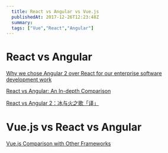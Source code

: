 ```yaml
---
  title: React vs Angular vs Vue.js
  publishedAt: 2017-12-26T12:23:48Z
  summary:  
  tags: ["Vue","React","Angular"]
---
```


# React vs Angular

[Why we chose Angular 2 over React for our enterprise software development work](https://blog.biznas.io/why-we-chose-angular-2-over-react-for-our-enterprise-software-development-work-392e2c9e39a9)

[React vs Angular: An In-depth Comparison](https://www.sitepoint.com/react-vs-angular/)

[React vs Angular 2：冰与火之歌「译」](http://huangxuan.me/2016/02/01/React-vs-Angular2/)

# Vue.js vs React vs Angular

[Vue.js Comparison with Other Frameworks](https://vuejs.org/v2/guide/comparison.html)


